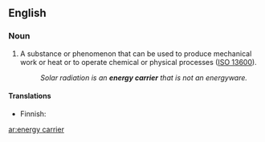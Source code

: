 ==English==
{{wikipedia}}

===Noun===
{{en-noun}}

# A substance or phenomenon that can be used to produce mechanical work or heat or to operate chemical or physical processes ([[w:ISO 13600|ISO 13600]]).
#: ''Solar radiation is an '''energy carrier''' that is not an energyware.''

====Translations====
{{top}}
* Finnish: {{t-|fi|energianlähde}}
{{mid}}
{{bottom}}

[[ar:energy carrier]]